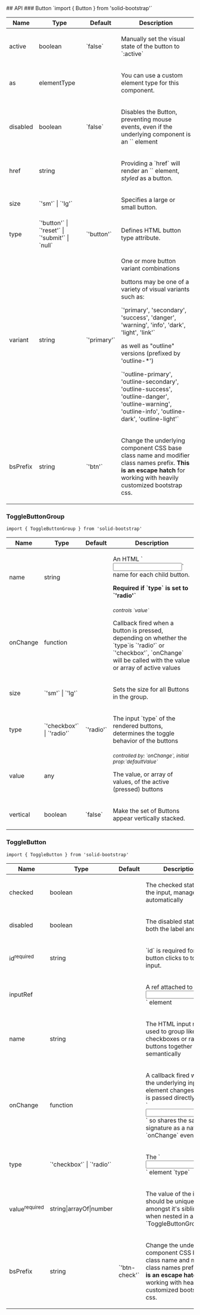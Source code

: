 <div class="mt-5">
  ## API 
  ### Button 
  `import { Button } from 'solid-bootstrap'`
  <div class="overflow-auto mt-4 mb-5 border border-light">
    <table class="bg-white mb-0 table table-striped table-bordered">
      <thead>
        <tr><th>Name</th><th>Type</th><th>Default</th><th>Description</th></tr>
      </thead>
      <tbody>
        <tr><td>active</td><td><div>boolean</div></td><td>`false`</td><td><div><p>Manually set the visual state of the button to `:active`</p></div></td></tr>
        <tr><td>as</td><td><div>elementType</div></td><td></td><td><div><p>You can use a custom element type for this component.</p></div></td></tr>
        <tr><td>disabled</td><td><div>boolean</div></td><td>`false`</td><td><div><p>Disables the Button, preventing mouse events, even if the underlying component is an `<a>` element</p></div></td></tr>
        <tr><td>href</td><td><div>string</div></td><td></td><td><div><p>Providing a `href` will render an `<a>` element, <em>styled</em> as a button.</p></div></td></tr>
        <tr><td>size</td><td><div><span>`'sm'`<span> | </span>`'lg'`</span></div></td><td></td><td><div><p>Specifies a large or small button.</p></div></td></tr>
        <tr><td>type</td><td><div><span>`'button'`<span> | </span>`'reset'`<span> | </span>`'submit'`<span> | </span>`null`</span></div></td><td>`'button'`</td><td><div><p>Defines HTML button type attribute.</p></div></td></tr>
        <tr><td>variant</td><td><div>string</div></td><td>`'primary'`</td><td><div><p>One or more button variant combinations</p><p>buttons may be one of a variety of visual variants such as:</p><p>`'primary', 'secondary', 'success', 'danger', 'warning', 'info', 'dark', 'light', 'link'`</p><p>as well as "outline" versions (prefixed by 'outline-*')</p><p>`'outline-primary', 'outline-secondary', 'outline-success', 'outline-danger', 'outline-warning', 'outline-info', 'outline-dark', 'outline-light'`</p></div></td></tr>
        <tr><td>bsPrefix</td><td><div>string</div></td><td>`'btn'`</td><td><div><p>Change the underlying component CSS base class name and modifier class names prefix. <strong>This is an escape hatch</strong> for working with heavily customized bootstrap css.</p></div></td></tr>
      </tbody>
    </table>
  </div>

  ### ToggleButtonGroup
  `import { ToggleButtonGroup } from 'solid-bootstrap'`
  <div class="overflow-auto mt-4 mb-5 border border-light">
    <table class="bg-white mb-0 table table-striped table-bordered">
      <thead>
        <tr><th>Name</th><th>Type</th><th>Default</th><th>Description</th></tr>
      </thead>
      <tbody>
          <tr><td>name</td><td><div>string</div></td><td></td><td><div><p>An HTML `<input>` name for each child button.</p><p><strong>Required if `type` is set to `'radio'`</strong></p></div></td></tr>
          <tr><td>onChange</td><td><div>function</div></td><td></td><td><div class="mb-2"><small><em class="text-info"><span>controls `value`</span></em></small></div><div><p>Callback fired when a button is pressed, depending on whether the `type`is `'radio'` or `'checkbox'`, `onChange` will be called with the value or array of active values</p></div></td></tr>
          <tr><td>size</td><td><div><span>`'sm'`<span> | </span>`'lg'`</span></div></td><td></td><td><div><p>Sets the size for all Buttons in the group.</p></div></td></tr>
          <tr><td>type</td><td><div><span>`'checkbox'`<span> | </span>`'radio'`</span></div></td><td>`'radio'`</td><td><div><p>The input `type` of the rendered buttons, determines the toggle behavior of the buttons</p></div></td></tr>
          <tr><td>value</td><td><div>any</div></td><td></td><td><div class="mb-2"><small><em class="text-info"><span>controlled by: `onChange`, initial prop:`defaultValue`</span></em></small></div><div><p>The value, or array of values, of the active (pressed) buttons</p></div></td></tr>
          <tr><td>vertical</td><td><div>boolean</div></td><td>`false`</td><td><div><p>Make the set of Buttons appear vertically stacked.</p></div></td></tr>
      </tbody>
    </table>
  </div>

  ### ToggleButton
  `import { ToggleButton } from 'solid-bootstrap'`
  <div class="overflow-auto mt-4 mb-5 border border-light">
    <table class="bg-white mb-0 table table-striped table-bordered">
      <thead>
        <tr><th>Name</th><th>Type</th><th>Default</th><th>Description</th></tr>
      </thead>
      <tbody>
        <tr><td>checked</td><td><div>boolean</div></td><td></td><td><div><p>The checked state of the input, managed by `<ToggleButtonGroup>` automatically</p></div></td></tr>
        <tr><td>disabled</td><td><div>boolean</div></td><td></td><td><div><p>The disabled state of both the label and input</p></div></td></tr>
        <tr><td>id<sup class="text-danger">required</sup></td><td><div>string</div></td><td></td><td><div><p>`id` is required for button clicks to toggle input.</p></div></td></tr>
        <tr><td>inputRef</td><td><div></div></td><td></td><td><div><p>A ref attached to the `<input>` element</p></div></td></tr>
        <tr><td>name</td><td><div>string</div></td><td></td><td><div><p>The HTML input name, used to group like checkboxes or radio buttons together semantically</p></div></td></tr>
        <tr><td>onChange</td><td><div>function</div></td><td></td><td><div><p>A callback fired when the underlying input element changes. This is passed directly to the `<input>` so shares the same signature as a native `onChange` event.</p></div></td></tr>
        <tr><td>type</td><td><div><span>`'checkbox'`<span> | </span>`'radio'`</span></div></td><td></td><td><div><p>The `<input>` element `type`</p></div></td></tr>
        <tr><td>value<sup class="text-danger">required</sup></td><td><div>string|arrayOf|number</div></td><td></td><td><div><p>The value of the input, should be unique amongst it's siblings when nested in a `ToggleButtonGroup`.</p></div></td></tr>
        <tr><td>bsPrefix</td><td><div>string</div></td><td>`'btn-check'`</td><td><div><p>Change the underlying component CSS base class name and modifier class names prefix. <strong>This is an escape hatch</strong> for working with heavily customized bootstrap css.</p></div></td></tr>
      </tbody>
    </table>
  </div>

</div>
